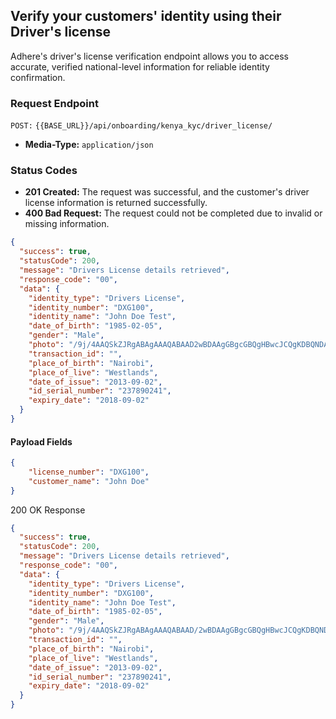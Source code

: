 ## Verify your customers' identity using their Driver's license

Adhere's driver's license verification endpoint allows you to access accurate, verified national-level information for reliable identity confirmation.


### Request Endpoint

`POST:` `{{BASE_URL}}/api/onboarding/kenya_kyc/driver_license/`

- **Media-Type:** `application/json`

### Status Codes
- **201 Created:** The request was successful, and the customer's driver license information is returned successfully.
- **400 Bad Request:** The request could not be completed due to invalid or missing information.

```json
{
  "success": true,
  "statusCode": 200,
  "message": "Drivers License details retrieved",
  "response_code": "00",
  "data": {
    "identity_type": "Drivers License",
    "identity_number": "DXG100",
    "identity_name": "John Doe Test",
    "date_of_birth": "1985-02-05",
    "gender": "Male",
    "photo": "/9j/4AAQSkZJRgABAgAAAQABAAD2wBDAAgGBgcGBQgHBwcJCQgKDBQNDAsLDBkSEw8UHRofHh0aHBwgJC4nICIsIxwcKDcpLDAxNDQ0Hyc5PTgyPC4zNDL2wBDAQkJCQwLDBgNDRgyIRwhMjIyMjIyMjIyMjIyMjIyMjIyMjIyMjIyMjIyMjIyMjIyMjIyMjIyMjIyMjIyMjMjL/wAARCAHSAV4DASIAAhEBAxEB/8QAHwAAAQUBAQEBAQEAAAAAAAAAAAECAwQFBgcICQoL/", , # base-64
    "transaction_id": "",
    "place_of_birth": "Nairobi",
    "place_of_live": "Westlands",
    "date_of_issue": "2013-09-02",
    "id_serial_number": "237890241",
    "expiry_date": "2018-09-02"
  }
}
```

#### Payload Fields

```json
{
    "license_number": "DXG100",
    "customer_name": "John Doe"
}
```

200 OK Response

```json
{
  "success": true,
  "statusCode": 200,
  "message": "Drivers License details retrieved",
  "response_code": "00",
  "data": {
    "identity_type": "Drivers License",
    "identity_number": "DXG100",
    "identity_name": "John Doe Test",
    "date_of_birth": "1985-02-05",
    "gender": "Male",
    "photo": "/9j/4AAQSkZJRgABAgAAAQABAAD/2wBDAAgGBgcGBQgHBwcJCQgKDBQNDAsLDBkSEw8UHRofHh0aHBwgJC4nICIsIxwcKDcpLDAxNDQ0Hyc5PTgyPC4zNDL/2wBDAQkJCQwLDBgNDRgyIRwhMjIyMjIyMjIyMjIyMjIyMjIyMjIyMjIyMjIyMjIyMjIyMjIyMjIyMjIyMjIyMjIyMjL/wAARCAHSAV4DASIAAhEBAxEB/8QAHwAAAQUBAQEBAQEAAAAAAAAAAAECAwQFBgcICQoL/",
    "transaction_id": "",
    "place_of_birth": "Nairobi",
    "place_of_live": "Westlands",
    "date_of_issue": "2013-09-02", 
    "id_serial_number": "237890241",
    "expiry_date": "2018-09-02"
  }
}
```
